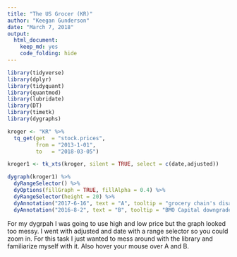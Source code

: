 ```yaml
---
title: "The US Grocer (KR)"
author: "Keegan Gunderson"
date: "March 7, 2018"
output: 
  html_document: 
    keep_md: yes
    code_folding: hide
---
```


```r
library(tidyverse)
library(dplyr)
library(tidyquant)
library(quantmod)
library(lubridate)
library(DT)
library(timetk)
library(dygraphs)

```

```r
kroger <- "KR" %>%
  tq_get(get  = "stock.prices",
         from = "2013-1-01",
         to   = "2018-03-05")

```

```r
kroger1 <- tk_xts(kroger, silent = TRUE, select = c(date,adjusted))

dygraph(kroger1) %>%
  dyRangeSelector() %>% 
  dyOptions(fillGraph = TRUE, fillAlpha = 0.4) %>%
  dyRangeSelector(height = 20) %>%
  dyAnnotation("2017-6-16", text = "A", tooltip = "grocery chain's disappointing quarterly report") %>%
  dyAnnotation("2016-8-2", text = "B", tooltip = "BMO Capital downgraded Kroger due to deflationary prices in food.")


```

For my dygrpah I was going to use high and low price but the graph looked too messy. I went with adjusted and date with a range selector so you could zoom in. For this task I just wanted to mess around with the library and familiarize myself with it.  Also hover your mouse over A and B.